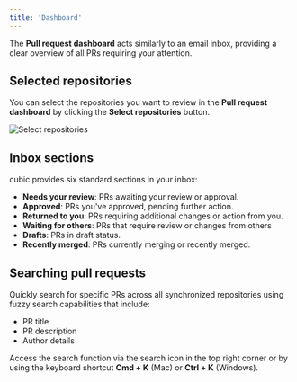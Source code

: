 ```yaml
---
title: 'Dashboard'
---
```


The **Pull request dashboard** acts similarly to an email inbox, providing a clear overview of all PRs requiring your attention.

## Selected repositories

You can select the repositories you want to review in the **Pull request dashboard** by clicking the **Select repositories** button.

<img
  src="/code-review-platform/images/dashboard.png"
  alt="Select repositories"
  className="border border-zinc-800 rounded-lg"
/>

## Inbox sections

cubic provides six standard sections in your inbox:

- **Needs your review**: PRs awaiting your review or approval.
- **Approved**: PRs you've approved, pending further action.
- **Returned to you**: PRs requiring additional changes or action from you.
- **Waiting for others**: PRs that require review or changes from others
- **Drafts**: PRs in draft status.
- **Recently merged**: PRs currently merging or recently merged.

## Searching pull requests

Quickly search for specific PRs across all synchronized repositories using fuzzy search capabilities that include:

- PR title
- PR description
- Author details

Access the search function via the search icon in the top right corner or by using the keyboard shortcut **Cmd + K** (Mac) or **Ctrl + K** (Windows).
